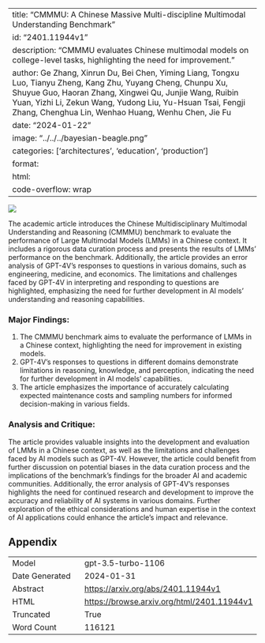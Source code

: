 
---
title: "CMMMU: A Chinese Massive Multi-discipline Multimodal Understanding Benchmark"
id: "2401.11944v1"
description: "CMMMU evaluates Chinese multimodal models on college-level tasks, highlighting the need for improvement."
author: Ge Zhang, Xinrun Du, Bei Chen, Yiming Liang, Tongxu Luo, Tianyu Zheng, Kang Zhu, Yuyang Cheng, Chunpu Xu, Shuyue Guo, Haoran Zhang, Xingwei Qu, Junjie Wang, Ruibin Yuan, Yizhi Li, Zekun Wang, Yudong Liu, Yu-Hsuan Tsai, Fengji Zhang, Chenghua Lin, Wenhao Huang, Wenhu Chen, Jie Fu
date: "2024-01-22"
image: "../../../bayesian-beagle.png"
categories: ['architectures', 'education', 'production']
format:
  html:
    code-overflow: wrap
---

![](None)

The academic article introduces the Chinese Multidisciplinary Multimodal Understanding and Reasoning (CMMMU) benchmark to evaluate the performance of Large Multimodal Models (LMMs) in a Chinese context. It includes a rigorous data curation process and presents the results of LMMs' performance on the benchmark. Additionally, the article provides an error analysis of GPT-4V's responses to questions in various domains, such as engineering, medicine, and economics. The limitations and challenges faced by GPT-4V in interpreting and responding to questions are highlighted, emphasizing the need for further development in AI models' understanding and reasoning capabilities.

### Major Findings:
1. The CMMMU benchmark aims to evaluate the performance of LMMs in a Chinese context, highlighting the need for improvement in existing models.
2. GPT-4V's responses to questions in different domains demonstrate limitations in reasoning, knowledge, and perception, indicating the need for further development in AI models' capabilities.
3. The article emphasizes the importance of accurately calculating expected maintenance costs and sampling numbers for informed decision-making in various fields.

### Analysis and Critique:
The article provides valuable insights into the development and evaluation of LMMs in a Chinese context, as well as the limitations and challenges faced by AI models such as GPT-4V. However, the article could benefit from further discussion on potential biases in the data curation process and the implications of the benchmark's findings for the broader AI and academic communities. Additionally, the error analysis of GPT-4V's responses highlights the need for continued research and development to improve the accuracy and reliability of AI systems in various domains. Further exploration of the ethical considerations and human expertise in the context of AI applications could enhance the article's impact and relevance.

## Appendix

|          |          |
|----------|----------|
| Model     | gpt-3.5-turbo-1106       |
| Date Generated     | 2024-01-31       |
| Abstract | [https://arxiv.org/abs/2401.11944v1](https://arxiv.org/abs/2401.11944v1)        |
| HTML     | [https://browse.arxiv.org/html/2401.11944v1](https://browse.arxiv.org/html/2401.11944v1)       |
| Truncated       | True       |
| Word Count       | 116121       |